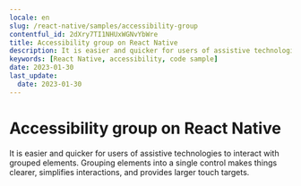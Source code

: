 ```yaml
---
locale: en
slug: /react-native/samples/accessibility-group
contentful_id: 2dXry7TI1NHUxWGNvYbWre
title: Accessibility group on React Native
description: It is easier and quicker for users of assistive technologies to interact with grouped elements.
keywords: [React Native, accessibility, code sample]
date: 2023-01-30
last_update:
  date: 2023-01-30
---
```


# Accessibility group on React Native

It is easier and quicker for users of assistive technologies to interact with grouped elements. Grouping elements into a single control makes things clearer, simplifies interactions, and provides larger touch targets.

<CodeSample id="accessibility-group" platform="react-native" locale="en"/>

